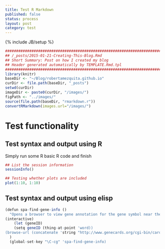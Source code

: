 ```yaml
---
title: Test R Markdown
published: false
status: process
layout: post
category: test
---    
```

{% include JB/setup %}

```r

################################################################################
## /_posts/2015-01-21-Creating-This-Blog.Rmd
## Short Summary: Post on how I created my blog
## Header generated automatically by TEMPLATE.Rmd.tpl
################################################################################
library(knitr)
baseDir <- "~/Blog/robertamezquita.github.io"
curDir <- file.path(baseDir, "_posts")
setwd(curDir)
imageDir <- paste0(curDir, "/images/")
figPath <- "../images/"
source(file.path(baseDir, "rmarkdown.r"))
convertRMarkdown(images.url="/images/")

```


# Test functionality

## Test syntax and output using R

Simply run some R basic R code and finish

```r

## List the session information 
sessionInfo()

## Testing whether plots are included
plot(1:10, 1:10)

```

## Test syntax and output using elisp
```r
(defun spa-find-gene-info ()
  "Opens a browser to view gene annotation for the gene symbol near the point"
(interactive)
    (let (geneID)
    (setq geneID (thing-at-point 'word))
(browse-url (concatenate 'string "http://www.genecards.org/cgi-bin/carddisp.pl?gene=" geneID)))
  )
  (global-set-key "\C-cg" 'spa-find-gene-info)
```
